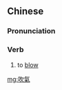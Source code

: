 {{also|吹气}}
==Chinese==
{{zh-forms|s=吹气}}

===Pronunciation===
{{zh-pron
|m=chuīqì
|c=ceoi1 hei3
|cat=v
}}

===Verb===
{{zh-verb}}

# to [[blow]] {{gloss|air into}}

[[mg:吹氣]]